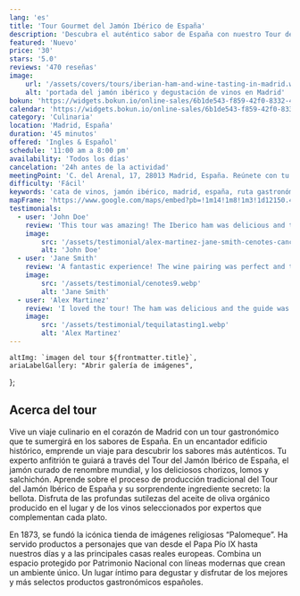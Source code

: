 ```yaml
---
lang: 'es'
title: 'Tour Gourmet del Jamón Ibérico de España'
description: 'Descubra el auténtico sabor de España con nuestro Tour del Jamón Ibérico España'
featured: 'Nuevo'
price: '30'
stars: '5.0'
reviews: '470 reseñas'
image:
    url: '/assets/covers/tours/iberian-ham-and-wine-tasting-in-madrid.webp'
    alt: 'portada del jamón ibérico y degustación de vinos en Madrid'
bokun: 'https://widgets.bokun.io/online-sales/6b1de543-f859-42f0-8332-446d14d349f4/experience/806806?partialView=1'
calendar: 'https://widgets.bokun.io/online-sales/6b1de543-f859-42f0-8332-446d14d349f4/experience-calendar/806806'
category: 'Culinaria'
location: 'Madrid, España'
duration: '45 minutos'
offered: 'Ingles & Español'
schedule: '11:00 am a 8:00 pm'
availability: 'Todos los días'
cancelation: '24h antes de la actividad'
meetingPoint: 'C. del Arenal, 17, 28013 Madrid, España. Reúnete con tu anfitrión en la tienda Palomeque'
difficulty: 'Fácil'
keywords: 'cata de vinos, jamón ibérico, madrid, españa, ruta gastronómica'
mapFrame: 'https://www.google.com/maps/embed?pb=!1m14!1m8!1m3!1d12150.455304505642!2d-3.707718!3d40.417405!3m2!1i1024!2i768!4f13.1!3m3!1m2!1s0xd42287eac0b589d%3A0x703b27a596d13107!2sC.%20del%20Arenal%2C%2017%2C%20Centro%2C%2028013%20Madrid%2C%20Espa%C3%B1a!5e0!3m2!1ses-419!2sus!4v1709230299708!5m2!1ses-419!2sus'
testimonials:
  - user: 'John Doe'
    review: 'This tour was amazing! The Iberico ham was delicious and the guide was very knowledgeable.'
    image:
        src: '/assets/testimonial/alex-martinez-jane-smith-cenotes-cancun-adventure-tour-experience-opinion.webp'
        alt: 'John Doe'
  - user: 'Jane Smith'
    review: 'A fantastic experience! The wine pairing was perfect and the atmosphere was wonderful.'
    image:
        src: '/assets/testimonial/cenotes9.webp'
        alt: 'Jane Smith'
  - user: 'Alex Martinez'
    review: 'I loved the tour! The ham was delicious and the guide was very friendly and informative.'
    image:
        src: '/assets/testimonial/tequilatasting1.webp'
        alt: 'Alex Martinez'
---
```




    altImg: `imagen del tour ${frontmatter.title}`,
    ariaLabelGallery: "Abrir galería de imágenes",
};

<SliderGallery 
    client:load 
    images={arrayImages} 
    accessibility={accessibility}
/>

<h2 class="text-2xl md:text-4xl font-bold">Acerca del tour</h2>

<p class="text-lg text-justify my-5">Vive un viaje culinario en el corazón de Madrid con un tour gastronómico
que te sumergirá en los sabores de España. En un encantador edificio histórico, emprende un viaje para descubrir
los sabores más auténticos. Tu experto anfitrión te guiará a través del Tour del Jamón Ibérico de España, el jamón
curado de renombre mundial, y los deliciosos chorizos, lomos y salchichón. Aprende sobre el proceso de producción 
tradicional del Tour del Jamón Ibérico de España y su sorprendente ingrediente secreto: la bellota. Disfruta de las 
profundas sutilezas del aceite de oliva orgánico producido en el lugar y de los vinos seleccionados por expertos que 
complementan cada plato.</p>

<p class="text-lg text-justify my-5">En 1873, se fundó la icónica tienda de imágenes religiosas “Palomeque”. Ha servido
productos a personajes que van desde el Papa Pío IX hasta nuestros días y a las principales casas reales europeas. Combina un
espacio protegido por Patrimonio Nacional con líneas modernas que crean un ambiente único. Un lugar íntimo para degustar y
disfrutar de los mejores y más selectos productos gastronómicos españoles.</p>